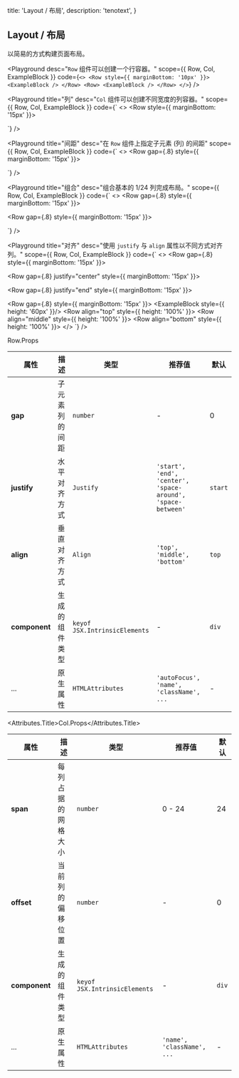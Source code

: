 
  title: 'Layout / 布局',
  description: 'tenotext',
}

## Layout / 布局

以简易的方式构建页面布局。

<Playground
  desc="`Row` 组件可以创建一个行容器。"
  scope={{ Row, Col, ExampleBlock }}
  code={`
<>
  <Row style={{ marginBottom: '10px' }}> <ExampleBlock /> </Row>
  <Row> <ExampleBlock /> </Row>
</>
`} />

<Playground
  title="列"
  desc="`Col` 组件可以创建不同宽度的列容器。"
  scope={{ Row, Col, ExampleBlock }}
  code={`
<>
  <Row style={{ marginBottom: '15px' }}>
    <Col><ExampleBlock plain={2} /></Col>
    <Col><ExampleBlock plain={4} /></Col>
  </Row>

  <Row>
    <Col span={8}><ExampleBlock plain={2} /></Col>
    <Col><ExampleBlock plain={4} /></Col>
  </Row>
</>
`} />

<Playground
  title="间距"
  desc="在 `Row` 组件上指定子元素 (列) 的间距"
  scope={{ Row, Col, ExampleBlock }}
  code={`
<>
  <Row gap={.8} style={{ marginBottom: '15px' }}>
    <Col><ExampleBlock /></Col>
    <Col><ExampleBlock /></Col>
    <Col><ExampleBlock /></Col>
  </Row>

  <Row gap={.8}>
    <Col><ExampleBlock /></Col>
    <Col><ExampleBlock /></Col>
    <Col><ExampleBlock /></Col>
  </Row>
</>
`} />

<Playground
  title="组合"
  desc="组合基本的 1/24 列完成布局。"
  scope={{ Row, Col, ExampleBlock }}
  code={`
<>
  <Row gap={.8} style={{ marginBottom: '15px' }}>
    <Col span={16}><ExampleBlock /></Col>
    <Col span={8}><ExampleBlock /></Col>
  </Row>

  <Row gap={.8} style={{ marginBottom: '15px' }}>
    <Col span={8}><ExampleBlock /></Col>
    <Col span={8}><ExampleBlock /></Col>
    <Col span={4}><ExampleBlock /></Col>
    <Col span={4}><ExampleBlock /></Col>
  </Row>

  <Row gap={.8}>
    <Col span={4}><ExampleBlock /></Col>
    <Col span={16}><ExampleBlock /></Col>
    <Col span={4}><ExampleBlock /></Col>
  </Row>
</>
`} />

<Playground
  title="对齐"
  desc="使用 `justify` 与 `align` 属性以不同方式对齐列。"
  scope={{ Row, Col, ExampleBlock }}
  code={`
<>
  <Row gap={.8} style={{ marginBottom: '15px' }}>
    <Col span={16}><ExampleBlock /></Col>
  </Row>

  <Row gap={.8} justify="center" style={{ marginBottom: '15px' }}>
    <Col span={16}><ExampleBlock /></Col>
  </Row>

  <Row gap={.8} justify="end" style={{ marginBottom: '15px' }}>
    <Col span={16}><ExampleBlock /></Col>
  </Row>

  <Row gap={.8} style={{ marginBottom: '15px' }}>
    <Col span={9}><ExampleBlock style={{ height: '60px' }}/></Col>
    <Col span={5}>
      <Row align="top" style={{ height: '100%' }}>
        <Col><ExampleBlock /></Col>
      </Row>
    </Col>
    <Col span={5}>
      <Row align="middle" style={{ height: '100%' }}>
        <Col><ExampleBlock /></Col>
      </Row>
    </Col>
    <Col span={5}>
      <Row align="bottom" style={{ height: '100%' }}>
        <Col><ExampleBlock /></Col>
      </Row>
    </Col>
  </Row>
</>
`} />

<Attributes edit="/pages/docs/components/layout.mdx">
<Attributes.Title>Row.Props</Attributes.Title>

| 属性 | 描述 | 类型 | 推荐值 | 默认
| ---------- | ---------- | ---- |  -------------- | ------ |
| **gap** | 子元素列的间距 | `number` | - | 0 |
| **justify** | 水平对齐方式 | `Justify` | `'start', 'end', 'center', 'space-around', 'space-between'` | `start` |
| **align** | 垂直对齐方式 | `Align` | `'top', 'middle', 'bottom'` | `top` |
| **component** | 生成的组件类型 | `keyof JSX.IntrinsicElements` | - | `div` |
| ... | 原生属性 | `HTMLAttributes` | `'autoFocus', 'name', 'className', ...` | - |

<Attributes.Title>Col.Props</Attributes.Title>

| 属性 | 描述 | 类型 | 推荐值 | 默认
| ---------- | ---------- | ---- |  -------------- | ------ |
| **span** | 每列占据的网格大小 | `number` | 0 - 24 | 24 |
| **offset** | 当前列的偏移位置 | `number` | - | 0 |
| **component** | 生成的组件类型 | `keyof JSX.IntrinsicElements` | - | `div` |
| ... | 原生属性 | `HTMLAttributes` | `'name', 'className', ...` | - |

</Attributes>

